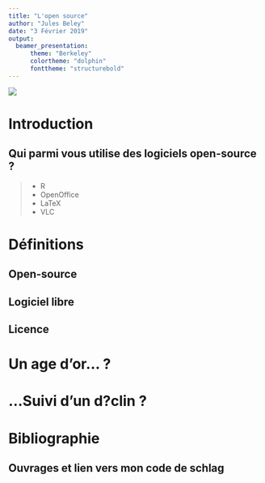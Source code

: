 ```yaml
---
title: "L'open source"
author: "Jules Beley"
date: "3 Février 2019"
output: 
  beamer_presentation:
      theme: "Berkeley"
      colortheme: "dolphin"
      fonttheme: "structurebold"
---
```

![](https://upload.wikimedia.org/wikipedia/commons/thumb/9/93/GPLv3_Logo.svg/1200px-GPLv3_Logo.svg.png)

# Introduction

## Qui parmi vous utilise des logiciels open-source ?

>- R
>- OpenOffice
>- LaTeX
>- VLC

# Définitions
## Open-source
## Logiciel libre
## Licence
# Un age d'or... ?
# ...Suivi d'un d?clin ?
# Bibliographie
## Ouvrages et lien vers mon code de schlag
